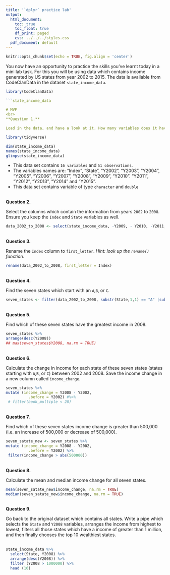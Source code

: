 ```yaml
---
title: '`dplyr` practice lab'
output:
  html_document:
    toc: true
    toc_float: true
    df_print: paged
    css: ../../../styles.css
  pdf_document: default
---
```



```r
knitr::opts_chunk$set(echo = TRUE, fig.align = 'center')
```

You now have an opportunity to practice the skills you've learnt today in a mini lab task. For this you will be using data which contains income generated by US states from year 2002 to 2015. The data is available from CodeClanData in the dataset `state_income_data`.

```r
library(CodeClanData)
```

```r
```state_income_data

# MVP
<br>
**Question 1.** 

Load in the data, and have a look at it. How many variables does it have? How many observations? What are the variable names? What type of variables does it have?
```


```r
library(tidyverse)

```


```r
dim(state_income_data)
names(state_income_data)
glimpse(state_income_data)

```
- This data set contains `16 variables` and `51 observations`.
- The variables names are: "Index", "State", "Y2002", "Y2003", "Y2004", "Y2005", "Y2006", "Y2007", "Y2008", "Y2009", "Y2010". "Y2011", "Y2012", "Y2013", "Y2014" and "Y2015".
- This data set contains variable of type `character` and `double`


<br>
**Question 2.** 

Select the columns which contain the information from years `2002` to `2008`. Ensure you keep the `Index` and `State` variables as well. 

```r
data_2002_to_2008 <- select(state_income_data, -Y2009, - Y2010, -Y2011, -Y2012, -Y2013, -Y2014, -Y2015)
```



<br>
**Question 3.** 

Rename the `Index` column to `first_letter`. *Hint: look up the `rename()` function*. 

```r
rename(data_2002_to_2008, first_letter = Index)
```

<br>
**Question 4.** 

Find the seven states which start with an `A`,`B`, or `C`. 

```r
seven_states <- filter(data_2002_to_2008, substr(State,1,1) == "A" |substr(State,1,1) == "B" |substr(State,1,1) == "C")
```


<br>
**Question 5.** 

Find which of these seven states have the greatest income in 2008. 

```r
seven_states %>% 
arrange(desc(Y2008))
## max(seven_states$Y2008, na.rm = TRUE)
```

<br>
**Question 6.** 

Calculate the change in income for each state of these seven states (states starting with `A`,`B`, or `C`) between 2002 and 2008. Save the income change in a new column called `income_change`.   

```r
seven_states %>% 
mutate (income_change = Y2008 - Y2002,
          .before = Y2002) #%>% 
 # filter(book_multiple < 20)
```

<br>
**Question 7.** 

Find which of these seven states income change is greater than 500,000 (i.e. an increase of 500,000 or decrease of 500,000).  
 
```r
seven_satate_new <- seven_states %>% 
mutate (income_change = Y2008 - Y2002,
          .before = Y2002) %>% 
 filter(income_change > abs(500000))
```

 
<br>
**Question 8.** 

Calculate the mean and median income change for all seven states.

```r
mean(seven_satate_new$income_change, na.rm = TRUE)
median(seven_satate_new$income_change, na.rm = TRUE)

```

<br>
**Question 9.** 

Go back to the original dataset which contains all states. Write a pipe which selects the `State` and `Y2008` variables, arranges the income from highest to lowest, filters all those states which have a income of greater than 1 million, and then finally chooses the top 10 wealthiest states.  
<br>

```r
state_income_data %>% 
  select(State, Y2008) %>% 
  arrange(desc(Y2008)) %>% 
  filter (Y2008 > 1000000) %>% 
  head (10)

```

